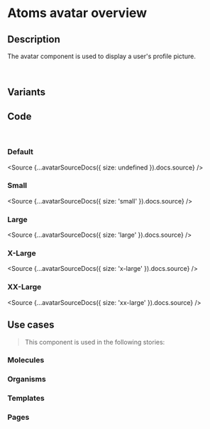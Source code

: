 
<Meta title="Atoms/Avatar/Overview" />

# Atoms avatar overview

## Description

The avatar component is used to display a user's profile picture.

<br />

## Variants

<Canvas>
  <Story id="atoms-avatar--avatar-small"></Story>
  <Story id="atoms-avatar--avatar-default"></Story>
  <Story id="atoms-avatar--avatar-large"></Story>
  <Story id="atoms-avatar--avatar-x-large"></Story>
  <Story id="atoms-avatar--avatar-xx-large"></Story>
</Canvas>

## Code

<br />

### Default

<Source {...avatarSourceDocs({ size: undefined }).docs.source} />

### Small

<Source {...avatarSourceDocs({ size: 'small' }).docs.source} />

### Large

<Source {...avatarSourceDocs({ size: 'large' }).docs.source} />

### X-Large

<Source {...avatarSourceDocs({ size: 'x-large' }).docs.source} />

### XX-Large

<Source {...avatarSourceDocs({ size: 'xx-large' }).docs.source} />

## Use cases

> This component is used in the following stories:

### Molecules

### Organisms

### Templates

### Pages

